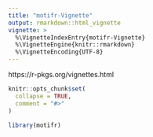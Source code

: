 ```yaml
---
title: "motifr-Vignette"
output: rmarkdown::html_vignette
vignette: >
  %\VignetteIndexEntry{motifr-Vignette}
  %\VignetteEngine{knitr::rmarkdown}
  %\VignetteEncoding{UTF-8}
---
```


https://r-pkgs.org/vignettes.html

```r
knitr::opts_chunk$set(
  collapse = TRUE,
  comment = "#>"
)
```

```r
library(motifr)
```
